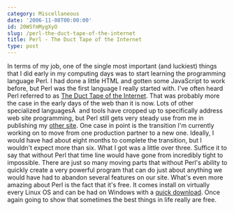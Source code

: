 ```yaml
---
category: Miscellaneous
date: '2006-11-08T00:00:00'
id: 20WSfmMygXyO
slug: /perl-the-duct-tape-of-the-internet
title: Perl - The Duct Tape of the Internet
type: post
---
```


In terms of my job, one of the single most important (and luckiest)
things that I did early in my computing days was to start learning
the programming language Perl. I had done a little HTML and gotten
some JavaScript to work before, but Perl was the first language I
really started with. I've often heard Perl referred to as
[The Duct Tape of the Internet](http://www.stonehenge.com/merlyn/UnixReview/col45.html).
That was probably more the case in the early days of the web than
it is now. Lots of other specialized languagesÂ  and tools have
cropped up to specifically address web site programming, but Perl
still gets very steady use from me in publishing my
[other site](http://www.pgatour.com/). One case in point is the
transition I'm currently working on to move from one production
partner to a new one. Ideally, I would have had about eight months
to complete the transition, but I wouldn't expect more than six.
What I got was a little over three. Suffice it to say that without
Perl that time line would have gone from incredibly tight to
impossible. There are just so many moving parts that without Perl's
ability to quickly create a very powerful program that can do just
about anything we would have had to abandon several features on our
site. What's even more amazing about Perl is the fact that it's
free. It comes install on virtually every Linux OS and can be had
on Windows with a
[quick download](http://activestate.com/store/productdetail.aspx?prdGuid=81fbce82-6bd5-49bc-a915-08d58c2648ca).
Once again going to show that sometimes the best things in life
really are free.